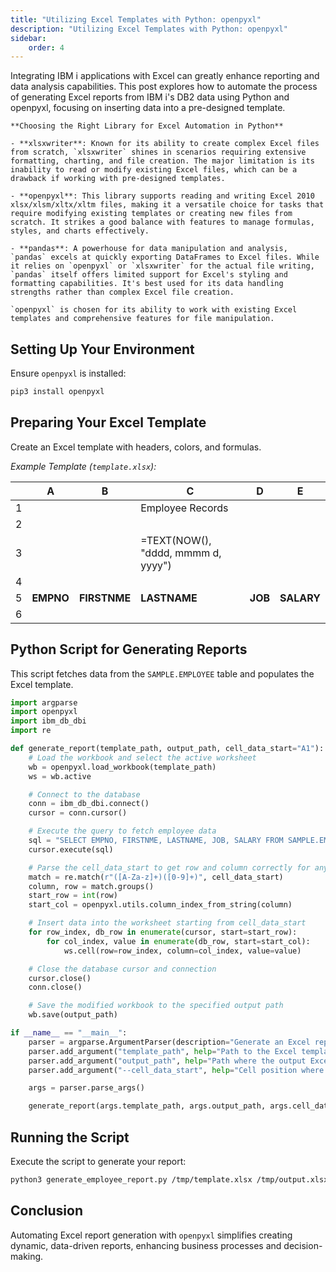 ```yaml
---
title: "Utilizing Excel Templates with Python: openpyxl"
description: "Utilizing Excel Templates with Python: openpyxl"
sidebar:
    order: 4
---
```



Integrating IBM i applications with Excel can greatly enhance reporting and data analysis capabilities. This post explores how to automate the process of generating Excel reports from IBM i's DB2 data using Python and openpyxl, focusing on inserting data into a pre-designed template.

<Aside type="tip">

    **Choosing the Right Library for Excel Automation in Python**

    - **xlsxwriter**: Known for its ability to create complex Excel files from scratch, `xlsxwriter` shines in scenarios requiring extensive formatting, charting, and file creation. The major limitation is its inability to read or modify existing Excel files, which can be a drawback if working with pre-designed templates.

    - **openpyxl**: This library supports reading and writing Excel 2010 xlsx/xlsm/xltx/xltm files, making it a versatile choice for tasks that require modifying existing templates or creating new files from scratch. It strikes a good balance with features to manage formulas, styles, and charts effectively.

    - **pandas**: A powerhouse for data manipulation and analysis, `pandas` excels at quickly exporting DataFrames to Excel files. While it relies on `openpyxl` or `xlsxwriter` for the actual file writing, `pandas` itself offers limited support for Excel's styling and formatting capabilities. It's best used for its data handling strengths rather than complex Excel file creation.

    `openpyxl` is chosen for its ability to work with existing Excel templates and comprehensive features for file manipulation.

</Aside>

## Setting Up Your Environment

Ensure `openpyxl` is installed:

```bash
pip3 install openpyxl
```

## Preparing Your Excel Template

Create an Excel template with headers, colors, and formulas.

_Example Template (`template.xlsx`):_

|   | A         | B            | C                                  | D       | E          |
|---|-----------|--------------|------------------------------------|---------|------------|
| 1 |           |              | Employee Records                   |         |            |      
| 2 |           |              |                                    |         |            |
| 3 |           |              | =TEXT(NOW(), "dddd, mmmm d, yyyy") |         |            |    
| 4 |           |              |                                    |         |            |
| 5 | **EMPNO** | **FIRSTNME** | **LASTNAME**                       | **JOB** | **SALARY** |
| 6 |           |              |                                    |         |            |

## Python Script for Generating Reports

This script fetches data from the `SAMPLE.EMPLOYEE` table and populates the Excel template.

```python
import argparse
import openpyxl
import ibm_db_dbi
import re

def generate_report(template_path, output_path, cell_data_start="A1"):
    # Load the workbook and select the active worksheet
    wb = openpyxl.load_workbook(template_path)
    ws = wb.active

    # Connect to the database
    conn = ibm_db_dbi.connect()
    cursor = conn.cursor()

    # Execute the query to fetch employee data
    sql = "SELECT EMPNO, FIRSTNME, LASTNAME, JOB, SALARY FROM SAMPLE.EMPLOYEE"
    cursor.execute(sql)

    # Parse the cell_data_start to get row and column correctly for any column
    match = re.match(r"([A-Za-z]+)([0-9]+)", cell_data_start)
    column, row = match.groups()
    start_row = int(row)
    start_col = openpyxl.utils.column_index_from_string(column)

    # Insert data into the worksheet starting from cell_data_start
    for row_index, db_row in enumerate(cursor, start=start_row):
        for col_index, value in enumerate(db_row, start=start_col):
            ws.cell(row=row_index, column=col_index, value=value)

    # Close the database cursor and connection
    cursor.close()
    conn.close()

    # Save the modified workbook to the specified output path
    wb.save(output_path)

if __name__ == "__main__":
    parser = argparse.ArgumentParser(description="Generate an Excel report from DB2 data.")
    parser.add_argument("template_path", help="Path to the Excel template file.")
    parser.add_argument("output_path", help="Path where the output Excel file will be saved.")
    parser.add_argument("--cell_data_start", help="Cell position where data insertion begins (e.g., 'A6').", default="A1")

    args = parser.parse_args()

    generate_report(args.template_path, args.output_path, args.cell_data_start)
```

## Running the Script

Execute the script to generate your report:

```bash
python3 generate_employee_report.py /tmp/template.xlsx /tmp/output.xlsx A6
```

## Conclusion

Automating Excel report generation with `openpyxl` simplifies creating dynamic, data-driven reports, enhancing business processes and decision-making.